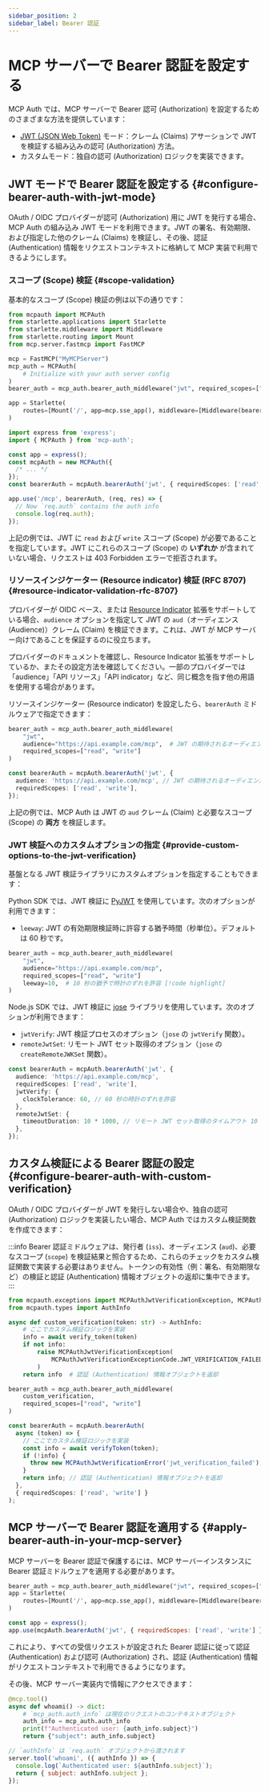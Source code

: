 ```yaml
---
sidebar_position: 2
sidebar_label: Bearer 認証
---
```



# MCP サーバーで Bearer 認証を設定する

MCP Auth では、MCP サーバーで Bearer 認可 (Authorization) を設定するためのさまざまな方法を提供しています：

- [JWT (JSON Web Token)](https://auth.wiki/jwt) モード：クレーム (Claims) アサーションで JWT を検証する組み込みの認可 (Authorization) 方法。
- カスタムモード：独自の認可 (Authorization) ロジックを実装できます。

## JWT モードで Bearer 認証を設定する \{#configure-bearer-auth-with-jwt-mode}

OAuth / OIDC プロバイダーが認可 (Authorization) 用に JWT を発行する場合、MCP Auth の組み込み JWT モードを利用できます。JWT の署名、有効期限、および指定した他のクレーム (Claims) を検証し、その後、認証 (Authentication) 情報をリクエストコンテキストに格納して MCP 実装で利用できるようにします。

### スコープ (Scope) 検証 \{#scope-validation}

基本的なスコープ (Scope) 検証の例は以下の通りです：

<Tabs groupId="sdk">
<TabItem value="python" label="Python">

```python
from mcpauth import MCPAuth
from starlette.applications import Starlette
from starlette.middleware import Middleware
from starlette.routing import Mount
from mcp.server.fastmcp import FastMCP

mcp = FastMCP("MyMCPServer")
mcp_auth = MCPAuth(
    # Initialize with your auth server config
)
bearer_auth = mcp_auth.bearer_auth_middleware("jwt", required_scopes=["read", "write"]) # [!code highlight]

app = Starlette(
    routes=[Mount('/', app=mcp.sse_app(), middleware=[Middleware(bearer_auth)])]
)
```

</TabItem>
<TabItem value="node" label="Node.js">

```ts
import express from 'express';
import { MCPAuth } from 'mcp-auth';

const app = express();
const mcpAuth = new MCPAuth({
  /* ... */
});
const bearerAuth = mcpAuth.bearerAuth('jwt', { requiredScopes: ['read', 'write'] }); // [!code highlight]

app.use('/mcp', bearerAuth, (req, res) => {
  // Now `req.auth` contains the auth info
  console.log(req.auth);
});
```

</TabItem>
</Tabs>

上記の例では、JWT に `read` および `write` スコープ (Scope) が必要であることを指定しています。JWT にこれらのスコープ (Scope) の **いずれか** が含まれていない場合、リクエストは 403 Forbidden エラーで拒否されます。

### リソースインジケーター (Resource indicator) 検証 (RFC 8707) \{#resource-indicator-validation-rfc-8707}

プロバイダーが OIDC ベース、または [Resource Indicator](https://datatracker.ietf.org/doc/html/rfc8707) 拡張をサポートしている場合、`audience` オプションを指定して JWT の `aud`（オーディエンス (Audience)）クレーム (Claim) を検証できます。これは、JWT が MCP サーバー向けであることを保証するのに役立ちます。

プロバイダーのドキュメントを確認し、Resource Indicator 拡張をサポートしているか、またその設定方法を確認してください。一部のプロバイダーでは「audience」「API リソース」「API indicator」など、同じ概念を指す他の用語を使用する場合があります。

リソースインジケーター (Resource indicator) を設定したら、`bearerAuth` ミドルウェアで指定できます：

<Tabs groupId="sdk">
<TabItem value="python" label="Python">

```python
bearer_auth = mcp_auth.bearer_auth_middleware(
    "jwt",
    audience="https://api.example.com/mcp",  # JWT の期待されるオーディエンス (Audience) [!code highlight]
    required_scopes=["read", "write"]
)
```

</TabItem>
<TabItem value="node" label="Node.js">

```ts
const bearerAuth = mcpAuth.bearerAuth('jwt', {
  audience: 'https://api.example.com/mcp', // JWT の期待されるオーディエンス (Audience) [!code highlight]
  requiredScopes: ['read', 'write'],
});
```

</TabItem>
</Tabs>

上記の例では、MCP Auth は JWT の `aud` クレーム (Claim) と必要なスコープ (Scope) の **両方** を検証します。

### JWT 検証へのカスタムオプションの指定 \{#provide-custom-options-to-the-jwt-verification}

基盤となる JWT 検証ライブラリにカスタムオプションを指定することもできます：

<Tabs groupId="sdk">
<TabItem value="python" label="Python">

Python SDK では、JWT 検証に [PyJWT](https://pyjwt.readthedocs.io/en/stable/) を使用しています。次のオプションが利用できます：

- `leeway`: JWT の有効期限検証時に許容する猶予時間（秒単位）。デフォルトは 60 秒です。

```python
bearer_auth = mcp_auth.bearer_auth_middleware(
    "jwt",
    audience="https://api.example.com/mcp",
    required_scopes=["read", "write"]
    leeway=10,  # 10 秒の猶予で時計のずれを許容 [!code highlight]
)
```

</TabItem>
<TabItem value="node" label="Node.js">

Node.js SDK では、JWT 検証に [jose](https://github.com/panva/jose) ライブラリを使用しています。次のオプションが利用できます：

- `jwtVerify`: JWT 検証プロセスのオプション（`jose` の `jwtVerify` 関数）。
- `remoteJwtSet`: リモート JWT セット取得のオプション（`jose` の `createRemoteJWKSet` 関数）。

```ts {4-9}
const bearerAuth = mcpAuth.bearerAuth('jwt', {
  audience: 'https://api.example.com/mcp',
  requiredScopes: ['read', 'write'],
  jwtVerify: {
    clockTolerance: 60, // 60 秒の時計のずれを許容
  },
  remoteJwtSet: {
    timeoutDuration: 10 * 1000, // リモート JWT セット取得のタイムアウト 10 秒
  },
});
```

</TabItem>
</Tabs>

## カスタム検証による Bearer 認証の設定 \{#configure-bearer-auth-with-custom-verification}

OAuth / OIDC プロバイダーが JWT を発行しない場合や、独自の認可 (Authorization) ロジックを実装したい場合、MCP Auth ではカスタム検証関数を作成できます：

:::info
Bearer 認証ミドルウェアは、発行者 (`iss`)、オーディエンス (`aud`)、必要なスコープ (`scope`) を検証結果と照合するため、これらのチェックをカスタム検証関数で実装する必要はありません。トークンの有効性（例：署名、有効期限など）の検証と認証 (Authentication) 情報オブジェクトの返却に集中できます。
:::

<Tabs groupId="sdk">
<TabItem value="python" label="Python">

```python
from mcpauth.exceptions import MCPAuthJwtVerificationException, MCPAuthJwtVerificationExceptionCode
from mcpauth.types import AuthInfo

async def custom_verification(token: str) -> AuthInfo:
    # ここでカスタム検証ロジックを実装
    info = await verify_token(token)
    if not info:
        raise MCPAuthJwtVerificationException(
            MCPAuthJwtVerificationExceptionCode.JWT_VERIFICATION_FAILED
        )
    return info  # 認証 (Authentication) 情報オブジェクトを返却

bearer_auth = mcp_auth.bearer_auth_middleware(
    custom_verification,
    required_scopes=["read", "write"]
)
```

</TabItem>
<TabItem value="node" label="Node.js">

```ts
const bearerAuth = mcpAuth.bearerAuth(
  async (token) => {
    // ここでカスタム検証ロジックを実装
    const info = await verifyToken(token);
    if (!info) {
      throw new MCPAuthJwtVerificationError('jwt_verification_failed');
    }
    return info; // 認証 (Authentication) 情報オブジェクトを返却
  },
  { requiredScopes: ['read', 'write'] }
);
```

</TabItem>
</Tabs>

## MCP サーバーで Bearer 認証を適用する \{#apply-bearer-auth-in-your-mcp-server}

MCP サーバーを Bearer 認証で保護するには、MCP サーバーインスタンスに Bearer 認証ミドルウェアを適用する必要があります。

<Tabs groupId="sdk">
<TabItem value="python" label="Python">

```python
bearer_auth = mcp_auth.bearer_auth_middleware("jwt", required_scopes=["read", "write"])
app = Starlette(
    routes=[Mount('/', app=mcp.sse_app(), middleware=[Middleware(bearer_auth)])]
)
```

</TabItem>
<TabItem value="node" label="Node.js">

```js
const app = express();
app.use(mcpAuth.bearerAuth('jwt', { requiredScopes: ['read', 'write'] }));
```

</TabItem>
</Tabs>

これにより、すべての受信リクエストが設定された Bearer 認証に従って認証 (Authentication) および認可 (Authorization) され、認証 (Authentication) 情報がリクエストコンテキストで利用できるようになります。

その後、MCP サーバー実装内で情報にアクセスできます：

<Tabs groupId="sdk">
<TabItem value="python" label="Python">

```python
@mcp.tool()
async def whoami() -> dict:
    # `mcp_auth.auth_info` は現在のリクエストのコンテキストオブジェクト
    auth_info = mcp_auth.auth_info
    print(f"Authenticated user: {auth_info.subject}")
    return {"subject": auth_info.subject}
```

</TabItem>
<TabItem value="node" label="Node.js">

```js
// `authInfo` は `req.auth` オブジェクトから渡されます
server.tool('whoami', ({ authInfo }) => {
  console.log(`Authenticated user: ${authInfo.subject}`);
  return { subject: authInfo.subject };
});
```

</TabItem>
</Tabs>
